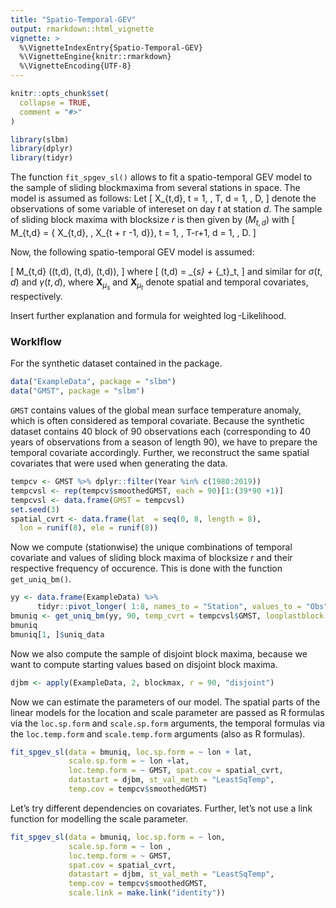 ```yaml
---
title: "Spatio-Temporal-GEV"
output: rmarkdown::html_vignette
vignette: >
  %\VignetteIndexEntry{Spatio-Temporal-GEV}
  %\VignetteEngine{knitr::rmarkdown}
  %\VignetteEncoding{UTF-8}
---
```


```r
knitr::opts_chunk$set(
  collapse = TRUE,
  comment = "#>"
)
```

```r
library(slbm)
library(dplyr)
library(tidyr)
```

The function `fit_spgev_sl()` allows to fit a spatio-temporal GEV model to the 
sample of sliding blockmaxima from several stations in space. 
The model is assumed as follows: Let 
\[ X_{t,d}, t = 1, \ldots, T, d = 1, \ldots, D, \]
denote the observations of some variable of intereset on day $t$ at station $d$. 
The sample of sliding block maxima with blocksize $r$ is then given by $(M_{t,d})$
with
\[ M_{t,d} =  \max\{ X_{t,d}, \ldots, X_{t + r -1, d}\}, t = 1, \ldots, T-r+1, d = 1, \ldots, D. \]

Now, the following spatio-temporal GEV model is assumed:

\[ M_{t,d} \sim \mathrm{GEV}(\mu(t,d), \sigma(t,d), \gamma(t,d)),  \]
where
\[ \mu(t,d) = \mathbf{X}_{\mu_s} \mathbf{\mu_s} + \mathbf{X}_{\mu_t}\mathbf{\mu}_t, \]
and similar for $\sigma(t,d)$ and $\gamma(t,d)$, where 
$\mathbf{X}_{\mu_s}$ and $\mathbf{X}_{\mu_t}$ denote spatial and temporal covariates, 
respectively.


Insert further explanation and formula for weighted $\log$-Likelihood.


### Worklflow

For the synthetic dataset contained in the package.

```r
data("ExampleData", package = "slbm")
data("GMST", package = "slbm")
```
`GMST` contains values of the global mean surface temperature anomaly, which is 
often considered as temporal covariate.  Because the synthetic dataset contains
40
block of 90 observations each (corresponding to 40 years of observations from a 
season of length 90), we have to prepare the temporal covariate accordingly.
Further, we reconstruct the same spatial covariates that were used when generating 
the data. 
```r
tempcv <- GMST %>% dplyr::filter(Year %in% c(1980:2019))
tempcvsl <- rep(tempcv$smoothedGMST, each = 90)[1:(39*90 +1)]
tempcvsl <- data.frame(GMST = tempcvsl)
set.seed(3)
spatial_cvrt <- data.frame(lat  = seq(0, 8, length = 8),
  lon = runif(8), ele = runif(8))
```

Now we compute (stationwise) the unique combinations of temporal covariate and values of sliding block maxima of blocksize $r$ 
and their respective frequency of occurence. This is done with the function 
`get_uniq_bm()`.

```r
yy <- data.frame(ExampleData) %>%
      tidyr::pivot_longer( 1:8, names_to = "Station", values_to = "Obs")
bmuniq <- get_uniq_bm(yy, 90, temp_cvrt = tempcvsl$GMST, looplastblock = FALSE)
bmuniq
bmuniq[1, ]$uniq_data
```

Now we also compute the sample of disjoint block maxima, because we want to compute
starting values based on disjoint block maxima.
```r
djbm <- apply(ExampleData, 2, blockmax, r = 90, "disjoint")

```
Now we can estimate the parameters of our model. 
The spatial parts of the linear models for the location and scale parameter are
passed as R formulas via the `loc.sp.form` and `scale.sp.form` arguments, the temporal formulas via 
the `loc.temp.form` and `scale.temp.form` arguments (also as R formulas).

```r
fit_spgev_sl(data = bmuniq, loc.sp.form = ~ lon + lat,
             scale.sp.form = ~ lon +lat,
             loc.temp.form = ~ GMST, spat.cov = spatial_cvrt,
             datastart = djbm, st_val_meth = "LeastSqTemp",
             temp.cov = tempcv$smoothedGMST)

```

Let's try different dependencies on covariates. Further, let's not use a link function 
for modelling the scale parameter.
```r
fit_spgev_sl(data = bmuniq, loc.sp.form = ~ lon,
             scale.sp.form = ~ lon ,
             loc.temp.form = ~ GMST, 
             spat.cov = spatial_cvrt,
             datastart = djbm, st_val_meth = "LeastSqTemp",
             temp.cov = tempcv$smoothedGMST, 
             scale.link = make.link("identity"))
```






